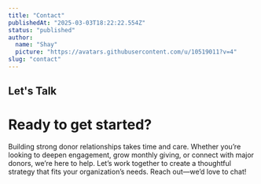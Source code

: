 ```yaml
---
title: "Contact"
publishedAt: "2025-03-03T18:22:22.554Z"
status: "published"
author:
  name: "Shay"
  picture: "https://avatars.githubusercontent.com/u/10519011?v=4"
slug: "contact"
---
```


## Let's Talk

# Ready to get started?

Building strong donor relationships takes time and care. Whether you’re looking to deepen engagement, grow monthly giving, or connect with major donors, we’re here to help. Let’s work together to create a thoughtful strategy that fits your organization’s needs. Reach out—we’d love to chat!